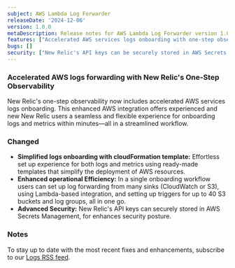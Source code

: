 ```yaml
---
subject: AWS Lambda Log Forwarder 
releaseDate: '2024-12-06'
version: 1.0.0
metaDescription: Release notes for AWS Lambda Log Forwarder version 1.0.0
features: ["Accelerated AWS services logs onboarding with one-step observability.", "Simplified logs and metrics onboarding using a CloudFormation template.", "Ability to set up log forwarding from multiple sinks (CloudWatch or S3) in a single workflow.", "Support for configuring triggers for up to 40 S3 buckets and log groups at once.", "Organize your logs more effectively by adding attributes, making it easier to search, filter, analyze, and parse your data."]
bugs: []
security: ["New Relic's API keys can be securely stored in AWS Secrets Management for enhanced security."]
---
```


### Accelerated AWS logs forwarding with New Relic's One-Step Observability

New Relic's one-step observability now includes accelerated AWS services logs onboarding. This enhanced AWS integration offers experienced and new New Relic users a seamless and flexible experience for onboarding logs and metrics within minutes—all in a streamlined workflow.

### Changed

* **Simplified logs onboarding with cloudFormation template:** Effortless set up experience for both logs and metrics using ready-made templates that simplify the deployment of AWS resources.
* **Enhanced operational Efficiency:** In a single onboarding workflow users can set up log forwarding from many sinks (CloudWatch or S3), using Lambda-based integration, and setting up triggers for up to 40 S3 buckets and log groups, all in one go.
* **Advanced Security:**  New Relic's API keys can securely stored in AWS Secrets Management, for enhances security posture.

### Notes

To stay up to date with the most recent fixes and enhancements, subscribe to our [Logs RSS feed](/docs/release-notes/logs-release-notes/).
